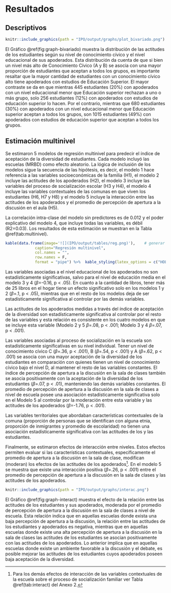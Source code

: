 # Resultados


## Descriptivos

```r
knitr::include_graphics(path = "IPO/output/graphs/plot_bivariado.png")
```

El Gráfico \@ref(fig:graph-bivariado) muestra la distribución de las actitudes de los estudiantes según su nivel de conocimiento cívico y el nivel educacional de sus apoderados. Esta distribución da cuenta de que si bien un nivel más alto de Conocimiento Cívico (A y B) se asocia con una mayor proporción de estudiantes que aceptan a todos los grupos, es importante resaltar que la mayor cantidad de estudiantes con un conocimiento cívico alto tiene apoderados con estudios de Educación Superior. El mayor contraste se da en que mientras 445 estudiantes (20%) con apoderados con un nivel educacional menor que Educación superior rechazan a uno o más grupo, solo 256 estudiantes (12%) con apoderados con estudios de educación superior lo hacen. Por el contrario, mientras que 680 estudiantes (30%) con apoderados con un nivel educacional menor que Educación superior aceptan a todos los grupos, son 1015 estudiantes (49%) con apoderados con estudios de educación superior que aceptan a todos los grupos.


## Estimación multinivel

Se estimaron 5 modelos de regresión multinivel para predecir el índice de aceptación de la diversidad de estudiantes. Cada modelo incluyó las escuelas (MRBD) como efecto aleatorio. La lógica de inclusión de los modelos sigue la secuencia de las hipótesis, es decir, el modelo 1 hace referencia a las variables socioeconómicas de la familia (H1), el modelo 2 incluye las actitudes de los apoderados (H2), el modelo 3 incluye las variables del proceso de socialización escolar (H3 y H4), el modelo 4 incluye las variables contextuales de las comunas en que viven los estudiantes (H6, H7 y H8) y el modelo 5 incluye la interacción entre las actitudes de los apoderados y el promedio de percepción de apertura a la discusión en el aula (H5).

La correlación intra-clase del modelo sin predictores es de 0.012 y el poder explicativo del modelo 4, que incluye todas las variables, es débil (R2=0.03). Los resultados de esta estimación se muestran en la Tabla \@ref(tab:multinivel).

```r
kable(data.frame(image='![](IPO/output/tables/reg.png)'),    # generar tabla
             caption="Regresión multinivel",
             col.names = "",
             row.names = F,
             format = "pipe") %>%  kable_styling(latex_options = c("HOLD_position"),full_width = T)
```

Las variables asociadas a el nivel educacional de los apoderados no son estadísticamente significativas, salvo para el nivel de educación media en el modelo 3 y 4 ($\beta$=-0.16, p < .05). En cuanto a la cantidad de libros, tener más de 25 libros en el hogar tiene un efecto significativo solo en los modelos 1 y 2 ($\beta$=.1, p < .05), mientras que en el resto de los modelos deja de ser estadísticamente significativa al controlar por las demás variables.

Las actitudes de los apoderados medidas a través del índice de aceptación de la diversidad son estadísticamente significativa al controlar por el resto de las variables y esta relación es consistente en los cuatro modelos en que se incluye esta variable (Modelo 2 y 5 $\beta$=.08, p < .001; Modelo 3 y 4 $\beta$=.07, p < .001).

Las variables asociadas al proceso de socialización en la escuela son estadísticamente significativas en su nivel individual. Tener un nivel de conocimiento cívico C ($\beta$=.36, p < .001), B ($\beta$=.54, p < .001) y A ($\beta$=.62, p < .001) se asocia con una mayor aceptación de la diversidad de los estudiantes en comparación con quienes tienen un nivel de conocimiento cívico bajo el nivel D, al mantener el resto de las variables constantes. El índice de percepción de apertura a la discusión en la sala de clases también se asocia positivamente con la aceptación de la diversidad de los estudiantes ($\beta$=.07, p < .01), manteniendo las demás variables constantes. El promedio de percepción de apertura a la discusión en la sala de clases a nivel de escuela posee una asociación estadísticamente significativa solo en el Modelo 5 al controlar por la moderación entre esta variable y las actitudes de los apoderados ($\beta$=-1.76, p < .001). 

Las variables territoriales que abordaban características contextuales de la comuna (proporción de personas que se identifican con alguna etnia, proporción de inmigrantes y promedio de escolaridad) no tienen una asociación estadísticamente significativa con las actitudes de los y las estudiantes.

Finalmente, se estimaron efectos de interacción entre niveles. Estos efectos permiten evaluar si las características contextuales, específicamente el promedio de apertura a la discusión en la sala de clase, modifican (moderan) los efectos de las actitudes de los apoderados[^2]. En el modelo 5 se muestra que existe una interacción positiva ($\beta$=.26, p < .001) entre el promedio de percepción de apertura a la discusión en la sala de clases y las actitudes de los apoderados.

[^2]: Para los demás efectos de interacción de las variables contextuales de la escuela sobre el proceso de socialización familiar ver Tabla \@ref(tab:interact) del Anexo 2.

```r
knitr::include_graphics(path = "IPO/output/graphs/interac.png")
```

El Gráfico \@ref(fig:graph-interact) muestra el efecto de la relación entre las actitudes de los estudiantes y sus apoderados, moderada por el promedio de percepción de apertura a la discusión en la sala de clases a nivel de escuela. Esta relación indica que en aquellas escuelas donde exista una baja percepción de apertura a la discusión, la relación entre las actitudes de los estudiantes y apoderados es negativa, mientras que en aquellas escuelas donde existe una alta percepción de apertura a la discusión en la sala de clases las actitudes de los estudiantes se asocian positivamente con las actitudes de los apoderados. Lo anterior implica que en aquellas escuelas donde existe un ambiente favorable a la discusión y el debate, es posible mejorar las actitudes de los estudiantes cuyos apoderados poseen baja aceptación de la diversidad.


